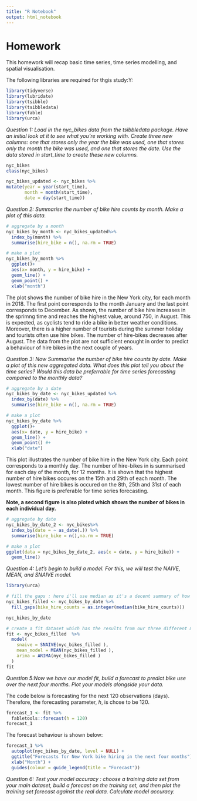 ```yaml
---
title: "R Notebook"
output: html_notebook
---
```


# Homework
This homework will recap basic time series, time series modelling, and spatial visualisation.

The following libraries are required for thgis study:Y:
```r
library(tidyverse)
library(lubridate)
library(tsibble)
library(tsibbledata)
library(fable)
library(urca)
```


*Question 1: Load in the nyc_bikes data from the tsibbledata package. Have an initial look at it to see what you’re working with. Create three new columns: one that stores only the year the bike was used, one that stores only the month the bike was used, and one that stores the date. Use the data stored in start_time to create these new columns.*

```r
nyc_bikes
class(nyc_bikes)
```


```r
nyc_bikes_updated <- nyc_bikes %>% 
mutate(year = year(start_time), 
       month = month(start_time),
       date = day(start_time)) 
```



*Question 2: Summarise the number of bike hire counts by month. Make a plot of this data.*
```r
# aggregate by a month
nyc_bikes_by_month <- nyc_bikes_updated%>%
  index_by(month) %>%
  summarise(hire_bike = n(), na.rm = TRUE) 

# make a plot
nyc_bikes_by_month %>% 
  ggplot()+
  aes(x= month, y = hire_bike) +
  geom_line() +
  geom_point() +
  xlab("month")
```

The plot shows the number of bike hire in the New York city, for each month in 2018. The first point corresponds to the month January and the last point corresponds to December. As shown, the number of bike hire increases in the sprimng time and reaches the highest value, around 750, in August. This is expected, as cyclists tend to ride a bike in better weather conditions. Moreover, there is a higher number of tourists during the summer holiday and tourists often use hire bikes. The number of hire-bikes decreases after August. The data from the plot are not sufficient enought in order to predict a behaviour of hire bikes in the next couple of years.  

*Question 3: Now Summarise the number of bike hire counts by date. Make a plot of this new aggregated data. What does this plot tell you about the time series? Would this data be preferrable for time series forecasting compared to the monthly data?* 

```r
# aggregate by a date
nyc_bikes_by_date <- nyc_bikes_updated %>%
  index_by(date) %>%
  summarise(hire_bike = n(), na.rm = TRUE) 

# make a plot
nyc_bikes_by_date %>% 
  ggplot()+
  aes(x= date, y = hire_bike) +
  geom_line() +
  geom_point() #+
  xlab("date")
```

This plot illustrates the number of bike hire in the New York city. Each point corresponds to a monthly day. The number of hire-bikes in is summarised for each day of the month, for 12 months. It is shown that the highest number of hire bikes occures on the 15th and 29th of each month.  The lowest number of hire bikes is occured on the 8th, 25th and 31st of each month. This figure is preferable for time series forecasting. 

**Note, a second figure is also ploted which shows the number of bikes in each individual day. **
```r
# aggregate by date
nyc_bikes_by_date_2 <- nyc_bikes%>%
  index_by(date = ~ as_date(.)) %>%
  summarise(hire_bike = n(),na.rm = TRUE) 

# make a plot
ggplot(data = nyc_bikes_by_date_2, aes(x = date, y = hire_bike)) +
  geom_line()
```


*Question 4: Let’s begin to build a model. For this, we will test the NAIVE, MEAN, and SNAIVE model.*

```r
library(urca)
```


```r
# fill the gaps : here i'll use median as it's a decent summary of how bike rentals work (not overly affected by seasonal changes)
nyc_bikes_filled <- nyc_bikes_by_date %>%
  fill_gaps(bike_hire_counts = as.integer(median(bike_hire_counts)))
```


```r
nyc_bikes_by_date
```


```r
# create a fit dataset which has the results from our three different models for beer production in australia
fit <- nyc_bikes_filled  %>%
  model(
    snaive = SNAIVE(nyc_bikes_filled ),
    mean_model = MEAN(nyc_bikes_filled ),
    arima = ARIMA(nyc_bikes_filled )
  )
fit 
```



*Question 5:Now we have our model fit, build a forecast to predict bike use over the next four months. Plot your models alongside your data.*

The code below is forecasting for the next 120 observations (days). Therefore, the forecasting parameter, *h*, is chose to be 120. 
```r
forecast_1 <- fit %>%
  fabletools::forecast(h = 120)
forecast_1
```

The forecast behaviour is shown below: 
```r
forecast_1 %>%
  autoplot(nyc_bikes_by_date, level = NULL) +
  ggtitle("Forecasts for New York bike hiring in the next four months") +
  xlab("Month") +
  guides(colour = guide_legend(title = "Forecast"))
```


*Question 6: Test your model accuracy : choose a training data set from your main dataset, build a forecast on the training set, and then plot the training set forecast against the real data. Calculate model accuracy.*

```r

```


